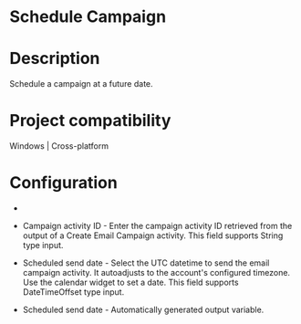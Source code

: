 ﻿# Schedule Campaign

# Description

Schedule a campaign at a future date.

# Project compatibility

Windows | Cross-platform

# Configuration

* 
* Campaign activity ID - Enter the campaign activity ID retrieved from the output of a Create Email Campaign activity. This field supports String type input.
* Scheduled send date - Select the UTC datetime to send the email campaign activity. It autoadjusts to the account's configured timezone. Use the calendar widget to set a date. This field supports DateTimeOffset type input.





* Scheduled send date - Automatically generated output variable.
